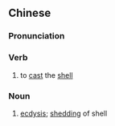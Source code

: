 ==Chinese==
{{zh-forms|s=脱壳}}

===Pronunciation===
{{zh-pron
|m=tuōké,tuōqiào
|mn=thǹg-khak
|cat=v,n
}}

===Verb===
{{zh-verb}}

# to [[cast]] the [[shell]]

===Noun===
{{zh-noun}}

# [[ecdysis]]; [[shedding]] of shell